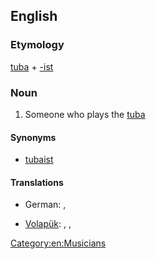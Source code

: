 ==English==

===Etymology===
[[tuba]] + [[-ist]]

===Noun===
{{en-noun}}

# Someone who plays the [[tuba]]

====Synonyms====
* [[tubaist]]

====Translations====
{{trans-top|one who plays the tuba}}
* German: {{t|de|Tubist|m}}, {{t|de|Tubistin|f}}
{{trans-mid}}
* [[Volapük]]: {{qualifier|male or female}} {{t|vo|tubatan}}, {{qualifier|male}} {{t|vo|hitubatan}}, {{qualifier|female}} {{t|vo|jitubatan}}
{{trans-bottom}}

[[Category:en:Musicians]]